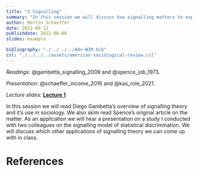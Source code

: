 ```yaml
---
title: "3 Signalling"
summary: "In this session we will discuss how signalling matters to explain inequality in a world where people rely on imperfect information."
author: Merlin Schaeffer
date: 2022-09-12
publishdate: 2022-06-08
slides: example

bibliography: "./../../../Adv-WIM.bib"
csl: "./../../../assets/american-sociological-review.csl"
---
```


*Readings:* @gambetta_signalling_2009 and @spence_job_1973.

*Presentation:* @schaeffer_income_2016 and @kas_role_2021.

*Lecture slides:* [**Lecture 1**](/Sessions/1-Intro/1-Intro.html)

<!-- ![](/Sessions/1-Correlation-n-Regression/1-Correlation-n-Regression_files/figure-html/min_resid-1.png) -->

In this session we will read Diego Gambetta's overview of signalling theory and it's use in sociology. We also skim read Spence's original article on the matter. As an application we will hear a presentation on a study I conducted with two colleagues on the signalling model of statistical discrimination. We will discuss which other applications of signalling theory we can come up with in class.

# References